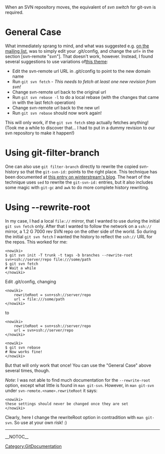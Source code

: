 When an SVN repository moves, the equivalent of ''svn switch'' for git-svn is required.

= General Case =
What immediately sprang to mind, and what was suggested e.g. [http://thread.gmane.org/gmane.comp.version-control.git/59271 on the mailing list], was to simply edit your .git/config, and change the url= in the section [svn-remote "svn"]. That doesn't work, however. Instead, I found several suggestions to use variations of[http://www.ciaran-lee.com/articles/6 this theme]:

* Edit the svn-remote url URL in .git/config to point to the new domain name
* Run <code><nowiki>git svn fetch</nowiki></code> - ''This needs to fetch at least one new revision from svn!''
* Change svn-remote url back to the original url
* Run <code><nowiki>git svn rebase -l</nowiki></code> to do a local rebase (with the changes that came in with the last fetch operation)
* Change svn-remote url back to the new url
* Run <code><nowiki>git svn rebase</nowiki></code> should now work again!
This will only work, if the <code><nowiki>git svn fetch</nowiki></code> step actually fetches anything! (Took me a while to discover that... I had to put in a dummy revision to our svn repository to make it happen!)

= Using git-filter-branch =

One can also use <code><nowiki>git filter-branch</nowiki></code> directly to rewrite the copied svn-history so that the <code><nowiki>git-svn-id:</nowiki></code> points to the right place.  This technique has been documented at 
[http://translate.org.za/blogs/wynand/en/content/changing-your-svn-repository-address-git-svn-setup this entry on winterstream's blog].
The heart of the technique uses <code><nowiki>sed</nowiki></code> to rewrite the <code><nowiki>git-svn-id:</nowiki></code> entries, but it also includes some magic with <code><nowiki>git-gc</nowiki></code> and <code><nowiki>awk</nowiki></code> to do more complete history rewriting. 

= Using --rewrite-root =
In my case, I had a local <code><nowiki>file://</nowiki></code> mirror, that I wanted to use during the initial <code><nowiki>git svn fetch</nowiki></code> only. After that I wanted to follow the network on a <code><nowiki>ssh://</nowiki></code> mirror, a 1.2 G 7000 rev SVN repo on the other side of the world. So during the initial <code><nowiki>git svn fetch</nowiki></code> I wanted the history to reflect the <code><nowiki>ssh://</nowiki></code> URL for the repos. This worked for me:

<pre><nowiki>
$ git svn init -T trunk -t tags -b branches --rewrite-root  svn+ssh://server/repo file:///some/path
$ git svn fetch
# Wait a while
</nowiki></pre>
Edit .git/config, changing

<pre><nowiki>
    rewriteRoot = svn+ssh://server/repo
    url = file:///some/path
</nowiki></pre>
to

<pre><nowiki>
    rewriteRoot = svn+ssh://server/repo
    url = svn+ssh://server/repo
</nowiki></pre>
<pre><nowiki>
$ git svn rebase
# Now works fine!
</nowiki></pre>
But that will only work that once! You can use the "General Case" above several times, though.

''Note'': I was not able to find much documentation for the <code><nowiki>--rewrite-root</nowiki></code> option, except what little is found in <code><nowiki>man git-svn</nowiki></code>. However, in <code><nowiki>man git-svn</nowiki></code> under <code><nowiki>svn-remote.<name>.rewriteRoot</nowiki></code> it says:

<pre><nowiki>
these settings should never be changed once they are set
</nowiki></pre>
Clearly, here I change the rewriteRoot option in contradition with <code><nowiki>man git-svn</nowiki></code>. So use at your own risk! :)

----
[[Category:GitDocumentation]]

__NOTOC__